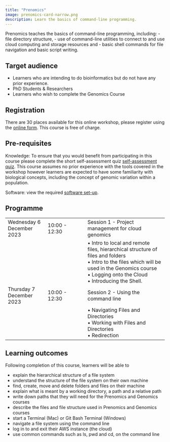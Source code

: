 ```yaml
---
title: "Prenomics"
image: prenomics-card-narrow.png
description: Learn the basics of command-line programming.
---
```

Prenomics teaches the basics of command-line programming, including: 
- file directory structure, 
- use of command-line utilities to connect to and use cloud computing and storage resources and 
- basic shell commands for file navigation and basic script writing. 


## Target audience 
- Learners who are intending to do bioinformatics but do not have any prior experience. 
- PhD Students & Researchers
- Learners who wish to complete the Genomics Course

## Registration
There are 30 places available for this online workshop, please register using the [online form](https://forms.gle/MnuYycBuBfkpX7R18). This course is free of charge. 

## Pre-requisites 
Knowledge: To ensure that you would benefit from participating in this course please complete the short self-assessment quiz [self-assessment quiz](https://shiny.york.ac.uk/er13/prenomics-quiz/). 
This course assumes no prior experience with the tools covered in the workshop however learners are expected to have some familiarity with biological concepts, including the concept of genomic variation within a population. 

Software: view the required [software set-up](https://cloud-span.github.io/00genomics/setup).

## Programme 

|                     |               |                                                                |
|------------------|------------------|------------------------------------|
| Wednesday 6 December 2023 | 10:00 - 12:30 | Session 1 - Project management for cloud genomics  |
|                       |               | • Intro to local and remote files, hierarchical structure of files and folders <br> • Intro to the files which will be used in the Genomics course <br> • Logging onto the Cloud <br> • Introducing the Shell. |
| Thursday 7 December 2023  | 10:00 - 12:30 | Session 2 - Using the command line               |
|                       |               |  • Navigating Files and Directories <br> • Working with Files and Directories <br> • Redirection |

## Learning outcomes 
Following completion of this course, learners will be able to

- explain the hierarchical structure of a file system
- understand the structure of the file system on their own machine
- find, create, move and delete folders and files on their machine
- explain what is meant by a working directory, a path and a relative path
- write down paths that they will need for the Prenomics and Genomics courses
- describe the files and file structure used in Prenomics and Genomics courses
- start a Terminal (Mac) or Git Bash Terminal (Windows)
- navigate a file system using the command line
- log in to and exit their AWS instance (the cloud)
- use common commands such as ls, pwd and cd, on the command line 
